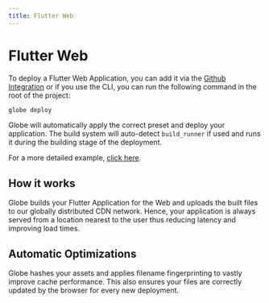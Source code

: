 ```yaml
---
title: Flutter Web
---
```


# Flutter Web

To deploy a Flutter Web Application, you can add it via the [Github Integration](/deployments/github-integration) or if you use the CLI, you can run the following command in the root of the project: 

```bash
globe deploy
```

Globe will automatically apply the correct preset and deploy your application. The build system will auto-detect `build_runner` if used and runs it during the building stage of the deployment.

For a more detailed example, [click here](/getting-started/flutter-web).

## How it works

Globe builds your Flutter Application for the Web and uploads the built files to our globally distributed CDN network. Hence, your application is always served from a location nearest to the user thus reducing latency and improving load times.

## Automatic Optimizations

Globe hashes your assets and applies filename fingerprinting to vastly improve cache performance. This also ensures your files are correctly updated by the browser for every new deployment.
